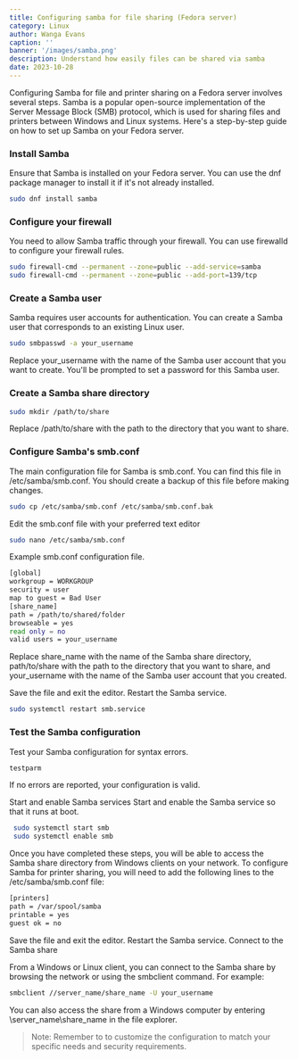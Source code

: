 ```yaml
---
title: Configuring samba for file sharing (Fedora server)
category: Linux
author: Wanga Evans
caption: ''
banner: '/images/samba.png'
description: Understand how easily files can be shared via samba
date: 2023-10-28
---
```


Configuring Samba for file and printer sharing on a Fedora server involves several steps. Samba
is a popular open-source implementation of the Server Message Block (SMB) protocol, which is
used for sharing files and printers between Windows and Linux systems. Here's a step-by-step
guide on how to set up Samba on your Fedora server.
<Toc/>

### Install Samba

Ensure that Samba is installed on your Fedora server. You can use the dnf package manager to
install it if it's not already installed.

```bash
sudo dnf install samba
```
### Configure your firewall
You need to allow Samba traffic through your firewall. You can use firewalld to configure your
firewall rules.
```bash
sudo firewall-cmd --permanent --zone=public --add-service=samba
sudo firewall-cmd --permanent --zone=public --add-port=139/tcp

```
### Create a Samba user
Samba requires user accounts for authentication. You can create a Samba user that corresponds to
an existing Linux user.
```bash
sudo smbpasswd -a your_username
```
Replace your_username with the name of the Samba user account that you want to create.
You'll be prompted to set a password for this Samba user.

### Create a Samba share directory
```bash
sudo mkdir /path/to/share
```
Replace /path/to/share with the path to the directory that you want to share.

### Configure Samba's smb.conf
The main configuration file for Samba is smb.conf. You can find this file in /etc/samba/smb.conf.
You should create a backup of this file before making changes.
```bash
sudo cp /etc/samba/smb.conf /etc/samba/smb.conf.bak
```
Edit the smb.conf file with your preferred text editor
```bash
sudo nano /etc/samba/smb.conf
```
Example smb.conf configuration file.
```bash
[global]
workgroup = WORKGROUP
security = user
map to guest = Bad User
[share_name]
path = /path/to/shared/folder
browseable = yes
read only = no
valid users = your_username
```
Replace share_name with the name of the Samba share directory, path/to/share with the path to
the directory that you want to share, and your_username with the name of the Samba user account
that you created.

Save the file and exit the editor. Restart the Samba service.
```bash
sudo systemctl restart smb.service
```
### Test the Samba configuration
Test your Samba configuration for syntax errors.
```bash
testparm
```
If no errors are reported, your configuration is valid.

Start and enable Samba services
Start and enable the Samba service so that it runs at boot.
```bash
 sudo systemctl start smb
 sudo systemctl enable smb
```
Once you have completed these steps, you will be able to access the Samba share directory from
Windows clients on your network. To configure Samba for printer sharing, you will need to add
the following lines to the /etc/samba/smb.conf file:
```bash
[printers]
path = /var/spool/samba
printable = yes
guest ok = no
```
Save the file and exit the editor. Restart the Samba service.
Connect to the Samba share

From a Windows or Linux client, you can connect to the Samba share by browsing the network or
using the smbclient command. For example:
```bash
smbclient //server_name/share_name -U your_username
```
You can also access the share from a Windows computer by entering \\server_name\share_name
in the file explorer.

> Note: Remember to to customize the configuration to match your specific needs and security
requirements.